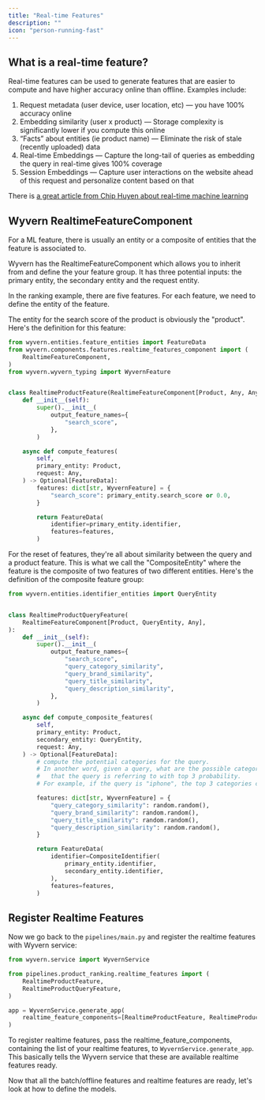 ```yaml
---
title: "Real-time Features"
description: ""
icon: "person-running-fast"
---
```


## What is a real-time feature?

Real-time features can be used to generate features that are easier to compute and have higher accuracy online than offline. Examples include:

1. Request metadata (user device, user location, etc) — you have 100% accuracy online
2. Embedding similarity (user x product) — Storage complexity is significantly lower if you compute this online
3. “Facts” about entities (ie product name) — Eliminate the risk of stale (recently uploaded) data
4. Real-time Embeddings — Capture the long-tail of queries as embedding the query in real-time gives 100% coverage
5. Session Embeddings — Capture user interactions on the website ahead of this request and personalize content based on that

There is [a great article from Chip Huyen about real-time machine learning](https://huyenchip.com/2023/01/08/self-serve-feature-platforms.html#batch-vs-real-time-vs-nrt-features)

## Wyvern RealtimeFeatureComponent

For a ML feature, there is usually an entity or a composite of entities that the feature is associated to.

Wyvern has the RealtimeFeatureComponent which allows you to inherit from and define the your feature group. It has three potential inputs: the primary entity, the secondary entity and the request entity.

In the ranking example, there are five features. For each feature, we need to define the entity of the feature.

The entity for the search score of the product is obviously the "product". Here's the definition for this feature:

```python pipelines/product_ranking/realtime_features.py
from wyvern.entities.feature_entities import FeatureData
from wyvern.components.features.realtime_features_component import (
    RealtimeFeatureComponent,
)
from wyvern.wyvern_typing import WyvernFeature


class RealtimeProductFeature(RealtimeFeatureComponent[Product, Any, Any]):
    def __init__(self):
        super().__init__(
            output_feature_names={
                "search_score",
            },
        )

    async def compute_features(
        self,
        primary_entity: Product,
        request: Any,
    ) -> Optional[FeatureData]:
        features: dict[str, WyvernFeature] = {
            "search_score": primary_entity.search_score or 0.0,
        }

        return FeatureData(
            identifier=primary_entity.identifier,
            features=features,
        )
```

For the reset of features, they're all about similarity between the query and a product feature. This is what we call the "CompositeEntity" where the feature is the composite of two features of two different entities. Here's the definition of the composite feature group:

```python pipelines/product_ranking/realtime_features.py
from wyvern.entities.identifier_entities import QueryEntity


class RealtimeProductQueryFeature(
    RealtimeFeatureComponent[Product, QueryEntity, Any],
):
    def __init__(self):
        super().__init__(
            output_feature_names={
                "search_score",
                "query_category_similarity",
                "query_brand_similarity",
                "query_title_similarity",
                "query_description_similarity",
            },
        )

    async def compute_composite_features(
        self,
        primary_entity: Product,
        secondary_entity: QueryEntity,
        request: Any,
    ) -> Optional[FeatureData]:
        # compute the potential categories for the query.
        # In another word, given a query, what are the possible categories
        #   that the query is referring to with top 3 probability.
        # For example, if the query is "iphone", the top 3 categories could be "iphone", "iphone case", "iphone charger"

        features: dict[str, WyvernFeature] = {
            "query_category_similarity": random.random(),
            "query_brand_similarity": random.random(),
            "query_title_similarity": random.random(),
            "query_description_similarity": random.random(),
        }

        return FeatureData(
            identifier=CompositeIdentifier(
                primary_entity.identifier,
                secondary_entity.identifier,
            ),
            features=features,
        )
```

## Register Realtime Features

Now we go back to the `pipelines/main.py` and register the realtime features with Wyvern service:

```python pipelines/main.py
from wyvern.service import WyvernService

from pipelines.product_ranking.realtime_features import (
    RealtimeProductFeature,
    RealtimeProductQueryFeature,
)

app = WyvernService.generate_app(
    realtime_feature_components=[RealtimeProductFeature, RealtimeProductQueryFeature],
)
```

To register realtime features, pass the realtime_feature_components, containing the list of your realtime features, to `WyvernService.generate_app`. This basically tells the Wyvern service that these are available realtime features ready.

Now that all the batch/offline features and realtime features are ready, let's look at how to define the models.
